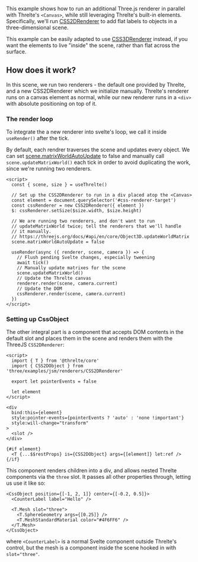 This example shows how to run an additional Three.js renderer in parallel with Threlte's `<Canvas>`, while still leveraging Threlte's built-in elements. Specifically, we'll run [CSS2DRenderer](https://threejs.org/docs/index.html#examples/en/renderers/CSS2DRenderer) to add flat labels to objects in a three-dimensional scene.

This example can be easily adapted to use [CSS3DRenderer](https://threejs.org/docs/index.html#examples/en/renderers/CSS3DRenderer) instead, if you want the elements to live "inside" the scene, rather than flat across the surface.

<Example path="renderers/CSS2DRenderer" />

## How does it work?

In this scene, we run two renderers - the default one provided by Threlte, and a new CSS2DRenderer which we initialize manually. Threlte's renderer runs on a canvas element as normal, while our new renderer runs in a `<div>` with absolute positioning on top of it.

### The render loop

To integrate the a new renderer into svelte's loop, we call it inside `useRender()` after the tick.

By default, each rendrer traverses the scene and updates every object. We can set [scene.matrixWorldAutoUpdate](https://threejs.org/docs/#api/en/core/Object3D.matrixAutoUpdate) to false and manually call `scene.updateMatrixWorld()` each tick in order to avoid duplicating the work, since we're running two renderers.

```svelte title="Scene.svelte"
<script>
  const { scene, size } = useThrelte()

  // Set up the CSS2DRenderer to run in a div placed atop the <Canvas>
  const element = document.querySelector('#css-renderer-target')
  const cssRenderer = new CSS2DRenderer({ element })
  $: cssRenderer.setSize($size.width, $size.height)

  // We are running two renderers, and don't want to run
  // updateMatrixWorld twice; tell the renderers that we'll handle
  // it manually.
  // https://threejs.org/docs/#api/en/core/Object3D.updateWorldMatrix
  scene.matrixWorldAutoUpdate = false

  useRender(async ({ renderer, scene, camera }) => {
    // Flush pending Svelte changes, especially tweening
    await tick()
    // Manually update matrixes for the scene
    scene.updateMatrixWorld()
    // Update the Threlte canvas
    renderer.render(scene, camera.current)
    // Update the DOM
    cssRenderer.render(scene, camera.current)
  })
</script>
```

### Setting up CssObject

The other integral part is a component that accepts DOM contents in the default slot and places them in the scene and renders them with the ThreeJS `CSS2DRenderer`:

```svelte title="CssObject.svelte"
<script>
  import { T } from '@threlte/core'
  import { CSS2DObject } from 'three/examples/jsm/renderers/CSS2DRenderer'

  export let pointerEvents = false

  let element
</script>

<div
  bind:this={element}
  style:pointer-events={pointerEvents ? 'auto' : 'none !important'}
  style:will-change="transform"
>
  <slot />
</div>

{#if element}
  <T {...$$restProps} is={CSS2DObject} args={[element]} let:ref />
{/if}
```

This component renders children into a div, and allows nested Threlte components via the `three` slot. It passes all other properties through, letting us use it like so:

```svelte
<CssObject position={[-1, 2, 1]} center={[-0.2, 0.5]}>
  <CounterLabel label="Hello" />

  <T.Mesh slot="three">
    <T.SphereGeometry args={[0.25]} />
    <T.MeshStandardMaterial color="#4F6FF6" />
  </T.Mesh>
</CssObject>
```

where `<CounterLabel>` is a normal Svelte component outside Threlte's control, but the mesh is a component inside the scene hooked in with `slot="three"`.
